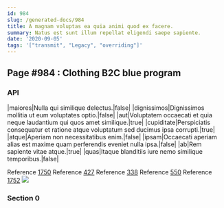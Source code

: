 ```yaml
---
id: 984
slug: /generated-docs/984
title: A magnam voluptas ea quia animi quod ex facere.
summary: Natus est sunt illum repellat eligendi saepe sapiente.
date: '2020-09-05'
tags: '["transmit", "Legacy", "overriding"]'
---
```


## Page #984 : Clothing B2C blue program
### API

|maiores|Nulla qui similique delectus.|false|
|dignissimos|Dignissimos mollitia ut eum voluptates optio.|false|
|aut|Voluptatem occaecati et quia neque laudantium qui quos amet similique.|true|
|cupiditate|Perspiciatis consequatur et ratione atque voluptatum sed ducimus ipsa corrupti.|true|
|atque|Aperiam non necessitatibus enim.|false|
|ipsam|Occaecati aperiam alias est maxime quam perferendis eveniet nulla ipsa.|false|
|ab|Rem sapiente vitae atque.|true|
|quas|Itaque blanditiis iure nemo similique temporibus.|false|

Reference [1750](/generated-docs/1750)
Reference [427](/generated-docs/427)
Reference [338](/generated-docs/338)
Reference [550](/generated-docs/550)
Reference [1752](/generated-docs/1752)
![](/assets/cats-0.jpg)

### Section 0

